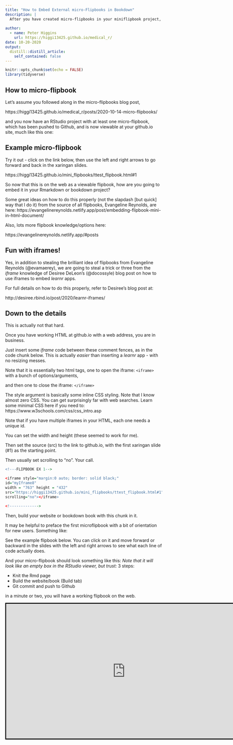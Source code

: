 ```yaml
---
title: "How to Embed External micro-Flipbooks in Bookdown"
description: |
  After you have created micro-flipbooks in your miniflipbook project, how do you embed them in Rmarkdown and bookdown projects?
  
author:
  - name: Peter Higgins
    url: https://higgi13425.github.io/medical_r/
date: 10-20-2020
output:
  distill::distill_article:
    self_contained: false
---
```


```r
knitr::opts_chunk$set(echo = FALSE)
library(tidyverse)
```

## How to micro-flipbook
Let's assume you followed along in the micro-flipbooks blog post, 

https://higgi13425.github.io/medical_r/posts/2020-10-14-micro-flipbooks/

and you now have an RStudio project with at least one micro-flipbook, which has been pushed to Github, and is now viewable at your github.io site, much like this one:

## Example micro-flipbook

Try it out - click on the link below, then use the left and right arrows to go forward and back in the xaringan slides.

https://higgi13425.github.io/mini_flipbooks/ttest_flipbook.html#1 

So now that this is on the web as a viewable flipbook, how are you going to embed it in your Rmarkdown or bookdown project?

Some great ideas on how to do this properly (not the slapdash [but quick] way that I do it) from the source of all flipbooks, Evangeline Reynolds, are here:
https://evangelinereynolds.netlify.app/post/embedding-flipbook-mini-in-html-document/

Also, lots more flipbook knowledge/options here:

https://evangelinereynolds.netlify.app/#posts


## Fun with iframes!

Yes, in addition to stealing the brilliant idea of flipbooks from Evangeline Reynolds (@evamaerey), we are going to steal a trick or three from the _iframe_ knowledge of Desiree DeLeon's (@docossyle) blog post on how to use iframes to embed _learnr_ apps.

For full details on how to do this properly, refer to Desiree's blog post at:

http://desiree.rbind.io/post/2020/learnr-iframes/

## Down to the details

This is actually not that hard.

Once you have working HTML at github.io with a web address, you are in business.

Just insert some _iframe_ code between these comment fences, as in the code chunk below.
This is actually *easier* than inserting a _learnr_ app - with no resizing messes.

Note that it is essentially two html tags, one to open the iframe: `<iframe>` with a bunch of options/arguments,

and then one to close the iframe: `</iframe>`

The style argument is basically some inline CSS styling. Note that I know almost zero CSS. You can get surprisingly far with web searches. Learn some minimal CSS here if you need to:  
https://www.w3schools.com/css/css_intro.asp 

Note that if you have multiple iframes in your HTML, each one needs a unique id.

You can set the width and height (these seemed to work for me).

Then set the source (src) to the link to github.io, with the first xaringan slide (#1) as the starting point.

Then usually set scrolling to "no". Your call. 

```r
<!---FLIPBOOK EX 1--> 

<iframe style="margin:0 auto; border: solid black;" 
id="myIframe8" 
width = "763" height = "432"
src="https://higgi13425.github.io/mini_flipbooks/ttest_flipbook.html#1" 
scrolling="no"></iframe> 

<!-------------> 

```

Then, build your website or bookdown book with this chunk in it.

It may be helpful to preface the first microflipbook with a bit of orientation for new users. Something like:

See the example flipbook below. You can click on it and move forward or backward in the slides with the left and right arrows to see what each line of code actually does.

And your micro-flipbook should look something like this:
*Note that it will look like an empty box in the RStudio viewer, but trust:*
3 steps:

- Knit the Rmd page
- Build the website/book (Build tab)
- Git commit and push to Github

in a minute or two, you will have a working flipbook on the web.

<!---FLIPBOOK EX 1--> 

<iframe style="margin:0 auto; border: solid black;" 
id="myIframe8" 
width = "763" height = "432" src="https://higgi13425.github.io/mini_flipbooks/ttest_flipbook.html#1" 
scrolling="no"></iframe> 

<!-------------> 